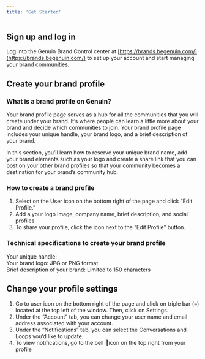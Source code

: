 ```yaml
---
title: 'Get Started'
---
```


## Sign up and log in
Log into the Genuin Brand Control center at [https://brands.begenuin.com/](https://brands.begenuin.com/)  to set up your account and start managing your brand communities. 
			
## Create your brand profile

### What is a brand profile on Genuin?
			
Your brand profile page serves as a hub for all the communities that you will create under your brand.  It’s where people can learn a little more about your brand and decide which communities to join. Your brand profile page includes your unique handle, your brand logo, and a brief description of your brand. 

In this section, you’ll learn how to reserve your unique brand name, add your brand elements such as your logo and create a share link that you can post on your other brand profiles so that your community becomes a destination for your brand’s community hub. 
			
### How to create a brand profile

1. Select on the User icon on the bottom right of the page and click “Edit Profile.”
2. Add a your logo image, company name, brief description, and social profiles 
3. To share your profile, click the icon next to the “Edit Profile” button. 


### Technical specifications to create your brand profile
Your unique handle: <br />
Your brand logo: JPG or PNG format <br />
Brief description of your brand: Limited to 150 characters


## Change your profile settings

1. Go to user icon on the bottom right of the page and click on triple bar (≡) located at the top left of the window. Then, click on Settings.
2. Under the “Account” tab, you can change your user name and email address  associated with your account.
3. Under the “Notifications” tab, you can select the Conversations and  Loops you’d like to update. 
4. To view notifications, go to the bell 🔔icon on the top right from your profile